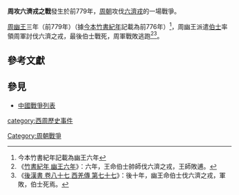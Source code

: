 {{Infobox Military Conflict
|conflict=周攻六濟戎之戰
|partof=
|date=前779年
|place=
|result=[[伯士|伯士]]戰死，周軍戰敗逃跑
|combatant1=[[周朝|周朝]]
|combatant2=[[六濟戎|六濟戎]]
|commander1=[[伯士|伯士]]†
|commander2=不詳
|strength1=不詳
|strength2=不詳
|casualties1=不詳
|casualties2=不詳
}}

'''周攻六濟戎之戰'''發生於前779年，[[周朝|周朝]]攻伐[[六濟戎|六濟戎]]的一場戰爭。

[[周幽王|周幽王]]三年（前779年）（據[[今本竹書紀年|今本竹書紀年]]記載為前776年）<ref>今本竹書紀年記載為幽王六年</ref>，周幽王派遣[[伯士|伯士]]率領周軍討伐六濟之戎，最後伯士戰死，周軍戰敗逃跑<ref>《[[s:今本竹書紀年疏證/卷下|竹書紀年 幽王六年]]》：六年，王命伯士帥師伐六濟之戎，王師敗逋。</ref><ref>《[[s:後漢書/卷87|後漢書 卷八十七 西羌傳 第七十七]]》：後十年，幽王命伯士伐六濟之戎，軍敗，伯士死焉。</ref>。

==參考文獻==
{{reflist}}

==參見==
*[[中國戰爭列表|中國戰爭列表]]

[[category:西周歷史事件|category:西周歷史事件]]
[[Category:周朝戰爭|Category:周朝戰爭]]
